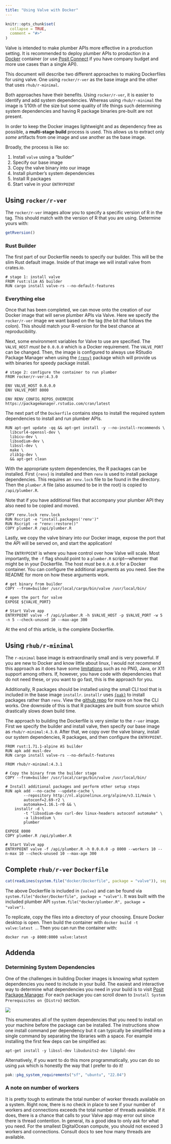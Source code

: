 ```yaml
---
title: "Using Valve with Docker"
---
```


```r
knitr::opts_chunk$set(
  collapse = TRUE,
  comment = "#>"
)
```

Valve is intended to make plumber APIs more effective in a production setting. It is recommended to deploy plumber APIs to production in a [Docker](https://www.docker.com/) container (or use [Posit Connect](https://posit.co/products/enterprise/connect/) if you have company budget and more use cases than a single API).

This document will describe two different approaches to making Dockerfiles for using valve. One using `rocker/r-ver` as the base image and the other that uses `rhub/r-minimal`. 

Both approaches have their benefits. Using `rocker/r-ver`, it is easier to identify and add system dependencies. Whereas using `rhub/r-minimal` the image is 1/10th of the size but some quality of life things such determining system dependencies and having R package binaries pre-built are not present. 

In order to keep the Docker images lightweight and as dependency free as possible, a **multi-stage build** process is used. This allows us to extract only _some_ artifacts from one image and use another as the base image. 

Broadly, the process is like so: 

1. Install `valve` using a "builder"
2. Specify our base image
3. Copy the valve binary into our image
4. Install plumber's system dependencies
5. Install R packages
6. Start valve in your `ENTRYPOINT`

## Using `rocker/r-ver`

The `rocker/r-ver` images allow you to specify a specific version of R in the tag. This should match with the version of R that you are using. Determine yours with: 

```r
getRversion()
```

### Rust Builder 

The first part of our Dockerfile needs to specify our builder. This will be the slim Rust default image. Inside of that image we will install valve from crates.io.

```docker
# stage 1: install valve
FROM rust:slim AS builder
RUN cargo install valve-rs --no-default-features
```
### Everything else

Once that has been completed, we can move onto the creation of our Docker image that will serve plumber APIs via Valve. Here we specify the `rocker/r-ver` image we want based on the tag (the bit that follows the colon). This should match your R-version for the best chance at reproducibility. 

Next, some environment variables for Valve to use are specified. The `VALVE_HOST` _must be_ `0.0.0.0` which is a Docker requirement. The `VALVE_PORT` can be changed. Then, the image is configured to always use RStudio Package Manager when using the [`{renv}`](https://rstudio.github.io/renv/) package which will provide us with binaries for speedy package install. 

```docker
# stage 2: configure the container to run plumber
FROM rocker/r-ver:4.3.0

ENV VALVE_HOST 0.0.0.0
ENV VALVE_PORT 8000

ENV RENV_CONFIG_REPOS_OVERRIDE https://packagemanager.rstudio.com/cran/latest
```

The next part of the `Dockerfile` contains steps to install the required system dependencies to install and run plumber APIs.

```docker
RUN apt-get update -qq && apt-get install -y --no-install-recommends \
  libcurl4-openssl-dev \
  libicu-dev \
  libsodium-dev \
  libssl-dev \
  make \
  zlib1g-dev \
  && apt-get clean
```

With the appropriate system dependencies, the R packages can be installed. First `{renv}` is installed and then `renv` is used to install package dependencies. This requires an `renv.lock` file to be found in the directory. Then the `plumber.R` file (also assumed to be in the root) is copied to `/api/plumber.R`. 

Note that if you have additional files that accompany your plumber API they also need to be copied and moved.

```docker
COPY renv.lock renv.lock
RUN Rscript -e "install.packages('renv')"
RUN Rscript -e "renv::restore()"
COPY plumber.R /api/plumber.R
```

Lastly, we copy the valve binary into our Docker image, expose the port that the API will be served on, and start the application! 

The `ENTRYPOINT` is where you have control over how Valve will scale. Most importantly, the `-f` flag should point to a `plumber.R` script—wherever that might be in your Dockerfile. The host _must_ be `0.0.0.0` for a Docker container. You can configure the additional arguments as you need. See the README for more on how these arguments work. 

```docker
# get binary from builder 
COPY --from=builder /usr/local/cargo/bin/valve /usr/local/bin/

# open the port for valve
EXPOSE ${VALVE_PORT}

# Start Valve app
ENTRYPOINT valve -f /api/plumber.R -h $VALVE_HOST -p $VALVE_PORT -w 5 -n 5 --check-unused 10 --max-age 300
```

At the end of this article, is the complete Dockerfile. 

## Using `rhub/r-minimal`

The `r-minimal` base image is extraordinarily small and is very powerful. If you are new to Docker and know little about linux, I would not recommend this approach as it does have some [limitations](https://github.com/r-hub/r-minimal#limitations) such as no PNG, Java, or X11 support among others. If, however, you have code with dependencies that do not need these, or you want to go fast, this is the approach for you.

Additionally, R packages should be installed using the small CLI tool that is included in the base image `installr`. `installr` uses [`{pak}`](https://github.com/r-lib/pak) to install packages rather than `renv`. View the [github repo](https://github.com/r-hub/r-minimal) for more on how the CLI works. One downside of this is that R packages are built from source which drastically slows down build time. 

The approach to building the Dockerfile is very similar to the `r-ver` image. First we specify the builder and install valve, then specify our base image as `rhub/r-minimal:4.3.0`. After that, we copy over the valve binary, install our system dependencies, R packages, and then configure the `ENTRYPOINT`.

```docker
FROM rust:1.71.1-alpine AS builder
RUN apk add musl-dev
RUN cargo install valve-rs --no-default-features

FROM rhub/r-minimal:4.3.1

# Copy the binary from the builder stage
COPY --from=builder /usr/local/cargo/bin/valve /usr/local/bin/

# Install additional packages and perform other setup steps
RUN apk add --no-cache --update-cache \
        --repository http://nl.alpinelinux.org/alpine/v3.11/main \
        autoconf=2.69-r2 \
        automake=1.16.1-r0 && \
    installr -d \
        -t "libsodium-dev curl-dev linux-headers autoconf automake" \
        -a libsodium \
        plumber

EXPOSE 8000
COPY plumber.R /api/plumber.R

# Start Valve app
ENTRYPOINT valve -f /api/plumber.R -h 0.0.0.0 -p 8000 --workers 10 --n-max 10 --check-unused 10 --max-age 300
```

## Complete `rhub/r-ver` `Dockerfile`

```r
cat(readLines(system.file("docker/Dockerfile", package = "valve")), sep = "\n")
```
The above Dockerfile is included in `{valve}` and can be found via `system.file("docker/Dockerfile", package = "valve")`. It was built with the included plumber API `system.file("docker/plumber.R", package = "valve")`.

To replicate, copy the files into a directory of your choosing. Ensure Docker desktop is open. Then build the container with `docker build -t valve:latest .`. Then you can run the container with: 

```shell
docker run -p 8000:8000 valve:latest
```

## Addenda 

### Determining System Dependencies 

One of the challenges in building Docker images is knowing what system dependencies you need to include in your build. The easiest and interactive way to determine what dependencies you need in your build is to visit [Posit Package Manager](https://packagemanager.posit.co/client/#/repos/2/). For each package you can scroll down to `Install System Prerequisites on {Distro}` section. 

![](docker-images/ppm-sf-deps.png)

This enumerates all of the system dependencies that you need to install on your machine before the package can be installed. The instructions show one install command per dependency but it can typically be simplified into a single command by separating the libraries with a space. For example installing the first few deps can be simplified as:

```shell
apt-get install -y libssl-dev libudunits2-dev libgdal-dev
```

Alternatively, if you want to do this more programmatically, you can do so using `pak` which is honestly the way that I prefer to do it!

```r
pak::pkg_system_requirements("sf", "ubuntu", "22.04")
```

### A note on number of workers

It is pretty tough to estimate the total number of worker threads available on a system. Right now, there is no check in place to see if your number of workers and connections exceeds the total number of threads available. If it does, there is a chance that calls to your Valve app may error out since there is thread contention. In general, its a good idea to only ask for what you need. For the smallest DigitalOcean compute, you should not exceed 3 workers and connections. Consult docs to see how many threads are available. 
